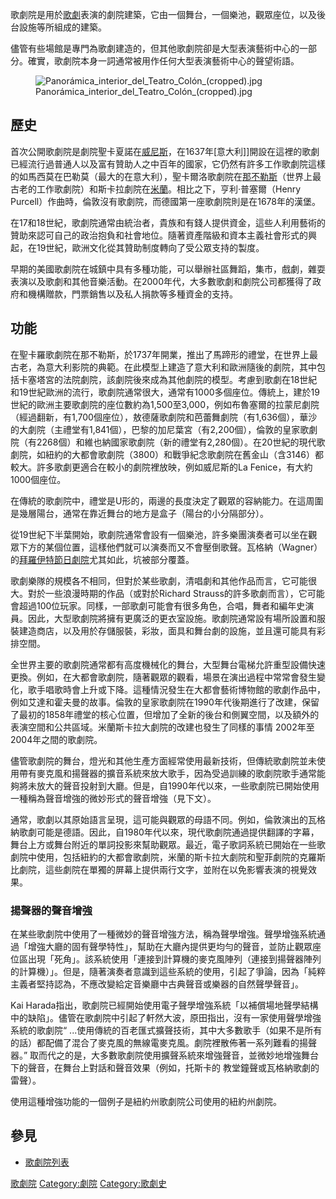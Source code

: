 {{Multiple issues|
{{Unreferenced|time=2021-03-31T12:00:08+00:00}}
{{Rough translation|time=2021-03-31T12:00:08+00:00}}
}}

歌劇院是用於[[歌劇|歌劇]]表演的劇院建築，它由一個舞台，一個樂池，觀眾座位，以及後台設施等所組成的建築。

儘管有些場館是專門為歌劇建造的，但其他歌劇院卻是大型表演藝術中心的一部分。確實，歌劇院本身一詞通常被用作任何大型表演藝術中心的聲望術語。

[[File:Panorámica_interior_del_Teatro_Colón_(cropped).jpg|thumb]]

==歷史==

首次公開歌劇院是劇院聖卡夏諾在[[威尼斯|威尼斯]]，在1637年[意大利]]開設在這裡的歌劇已經流行過普通人以及富有贊助人之中百年的國家，它仍然有許多工作歌劇院這樣的如馬西莫在巴勒莫（最大的在意大利），聖卡爾洛歌劇院在[[那不勒斯|那不勒斯]]（世界上最古老的工作歌劇院）和斯卡拉劇院在[[米蘭|米蘭]]。相比之下，亨利·普塞爾（Henry Purcell）作曲時，倫敦沒有歌劇院，而德國第一座歌劇院則是在1678年的漢堡。

在17和18世紀，歌劇院通常由統治者，貴族和有錢人提供資金，這些人利用藝術的贊助來認可自己的政治抱負和社會地位。隨著資產階級和資本主義社會形式的興起，在19世紀，歐洲文化從其贊助制度轉向了受公眾支持的製度。

早期的美國歌劇院在城鎮中具有多種功能，可以舉辦社區舞蹈，集市，戲劇，雜耍表演以及歌劇和其他音樂活動。在2000年代，大多數歌劇和劇院公司都獲得了政府和機構贈款，門票銷售以及私人捐款等多種資金的支持。

==功能==

在聖卡羅歌劇院在那不勒斯，於1737年開業，推出了馬蹄形的禮堂，在世界上最古老，為意大利影院的典範。在此模型上建造了意大利和歐洲隨後的劇院，其中包括卡塞塔宮的法院劇院，該劇院後來成為其他劇院的模型。考慮到歌劇在18世紀和19世紀歐洲的流行，歌劇院通常很大，通常有1000多個座位。傳統上，建於19世紀的歐洲主要歌劇院的座位數約為1,500至3,000，例如布魯塞爾的拉蒙尼劇院（經過翻新，有1,700個座位），敖德薩歌劇院和芭蕾舞劇院（有1,636個），華沙的大劇院（主禮堂有1,841個），巴黎的加尼葉宮（有2,200個），倫敦的皇家歌劇院（有2268個）和維也納國家歌劇院（新的禮堂有2,280個）。在20世紀的現代歌劇院，如紐約的大都會歌劇院（3800）和戰爭紀念歌劇院在舊金山（含3146）都較大。許多歌劇更適合在較小的劇院裡放映，例如威尼斯的La Fenice，有大約1000個座位。

在傳統的歌劇院中，禮堂是U形的，兩邊的長度決定了觀眾的容納能力。在這周圍是幾層陽台，通常在靠近舞台的地方是盒子（陽台的小分隔部分）。

從19世紀下半葉開始，歌劇院通常會設有一個樂池，許多樂團演奏者可以坐在觀眾下方的某個位置，這樣他們就可以演奏而又不會壓倒歌聲。瓦格納（Wagner）的[[节日剧院_(拜罗伊特)|拜羅伊特節日劇院]]尤其如此，坑被部分覆蓋。

歌劇樂隊的規模各不相同，但對於某些歌劇，清唱劇和其他作品而言，它可能很大。對於一些浪漫時期的作品（或對於Richard Strauss的許多歌劇而言），它可能會超過100位玩家。同樣，一部歌劇可能會有很多角色，合唱，舞者和編年史演員。因此，大型歌劇院將擁有更廣泛的更衣室設施。歌劇院通常設有場所設置和服裝建造商店，以及用於存儲服裝，彩妝，面具和舞台劇的設施，並且還可能具有彩排空間。

全世界主要的歌劇院通常都有高度機械化的舞台，大型舞台電梯允許重型設備快速更換。例如，在大都會歌劇院，隨著觀眾的觀看，場景在演出過程中常常會發生變化，歌手唱歌時會上升或下降。這種情況發生在大都會藝術博物館的歌劇作品中，例如艾達和霍夫曼的故事。倫敦的皇家歌劇院在1990年代後期進行了改建，保留了最初的1858年禮堂的核心位置，但增加了全新的後台和側翼空間，以及額外的表演空間和公共區域。米蘭斯卡拉大劇院的改建也發生了同樣的事情 2002年至2004年之間的歌劇院。

儘管歌劇院的舞台，燈光和其他生產方面經常使用最新技術，但傳統歌劇院並未使用帶有麥克風和揚聲器的擴音系統來放大歌手，因為受過訓練的歌劇院歌手通常能夠將未放大的聲音投射到大廳。但是，自1990年代以來，一些歌劇院已開始使用一種稱為聲音增強的微妙形式的聲音增強（見下文）。

通常，歌劇以其原始語言呈現，這可能與觀眾的母語不同。例如，倫敦演出的瓦格納歌劇可能是德語。因此，自1980年代以來，現代歌劇院通過提供翻譯的字幕，舞台上方或舞台附近的單詞投影來幫助觀眾。最近，電子歌詞系統已開始在一些歌劇院中使用，包括紐約的大都會歌劇院，米蘭的斯卡拉大劇院和聖菲劇院的克羅斯比劇院，這些劇院在單獨的屏幕上提供兩行文字，並附在以免影響表演的視覺效果。

===揚聲器的聲音增強===

在某些歌劇院中使用了一種微妙的聲音增強方法，稱為聲學增強。聲學增強系統通過「增強大廳的固有聲學特性」，幫助在大廳內提供更均勻的聲音，並防止觀眾座位區出現「死角」。該系統使用「連接到計算機的麥克風陣列（連接到揚聲器陣列的計算機）」。但是，隨著演奏者意識到這些系統的使用，引起了爭論，因為「純粹主義者堅持認為，不應改變給定音樂廳中古典聲音或樂器的自然聲學聲音」。

Kai Harada指出，歌劇院已經開始使用電子聲學增強系統「以補償場地聲學結構中的缺陷」。儘管在歌劇院中引起了軒然大波，原田指出，沒有一家使用聲學增強系統的歌劇院“ ...使用傳統的百老匯式擴聲技術，其中大多數歌手（如果不是所有的話）都配備了混合了麥克風的無線電麥克風。劇院裡散佈著一系列難看的揚聲器。” 取而代之的是，大多數歌劇院使用擴聲系統來增強聲音，並微妙地增強舞台下的聲音，在舞台上對話和聲音效果（例如，托斯卡的 教堂鐘聲或瓦格納歌劇的雷聲）。

使用這種增強功能的一個例子是紐約州歌劇院公司使用的紐約州劇院。

==參見==

* [[歌劇院列表|歌劇院列表]]

[[Category:歌劇院|]]
[[Category:劇院|Category:劇院]]
[[Category:歌劇史|Category:歌劇史]]